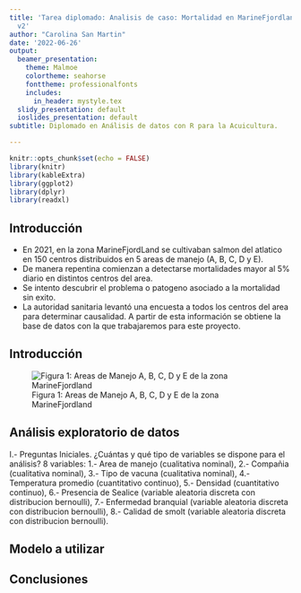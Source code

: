 ```yaml
---
title: 'Tarea diplomado: Analisis de caso: Mortalidad en MarineFjordland en 2021 "
  v2'
author: "Carolina San Martin"
date: '2022-06-26'
output:
  beamer_presentation:
    theme: Malmoe
    colortheme: seahorse
    fonttheme: professionalfonts
    includes:
      in_header: mystyle.tex
  slidy_presentation: default
  ioslides_presentation: default
subtitle: Diplomado en Análisis de datos con R para la Acuicultura.

---
```


```r
knitr::opts_chunk$set(echo = FALSE)
library(knitr)
library(kableExtra)
library(ggplot2)
library(dplyr)
library(readxl)
```

## Introducción
- En 2021, en la zona MarineFjordLand se cultivaban salmon del atlatico en 150 centros distribuidos en 5 areas de manejo (A, B, C, D y E).
- De manera repentina comienzan a detectarse mortalidades mayor al 5% diario en distintos centros del area.
- Se intento descubrir el problema o patogeno asociado a la mortalidad sin exito.
- La autoridad sanitaria levantó una encuesta a todos los centros del area para determinar causalidad. A partir de esta información se obtiene la base de datos con la que trabajaremos para este proyecto.

## Introducción
![Figura 1: Areas de Manejo A, B, C, D y E de la zona MarineFjordland](MarineFjord.jpg)


## Análisis exploratorio de datos
I.- Preguntas Iniciales.
¿Cuántas y qué tipo de variables se dispone para el análisis?
8 variables:
1.- Area de manejo (cualitativa nominal), 
2.- Compañia (cualitativa nominal),
3.- Tipo de vacuna (cualitativa nominal),
4.- Temperatura promedio (cuantitativo continuo), 
5.- Densidad (cuantitativo continuo),
6.- Presencia de Sealice (variable aleatoria discreta con distribucion bernoulli),
7.- Enfermedad branquial (variable aleatoria discreta con distribucion bernoulli),
8.- Calidad de smolt (variable aleatoria discreta con distribucion bernoulli).


## Modelo a utilizar

## Conclusiones
